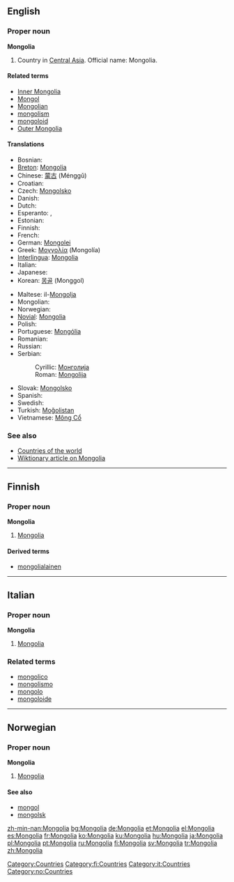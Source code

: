 ==English==
{{wikipedia}}

===Proper noun===
'''Mongolia'''

# Country in [[Central Asia]]. Official name: Mongolia.

====Related terms====
*[[Inner Mongolia]]
*[[Mongol]]
*[[Mongolian]]
*[[mongolism]]
*[[mongoloid]]
*[[Outer Mongolia]]

====Translations====
{{top}}
*Bosnian: {{t-|bs|Mongolija|f}}
*[[Breton]]: [[#Breton|Mongolia]]
*Chinese: [[蒙古]] (Ménggǔ)
*Croatian: {{t-|hr|Mongolija|f}}
* Czech: [[Mongolsko]] {{n}}
* Danish: {{t-|da|Mongoliet}}
* Dutch: {{t+|nl|Mongolië}}
* Esperanto: {{t-|eo|Mongolio|xs=Esperanto}}, {{t-|eo|Mongolujo|xs=Esperanto}}
* Estonian: {{t-|et|Mongoolia}}
* Finnish: {{t+|fi|Mongolia}}
* French: {{t+|fr|Mongolie|f}}
*German: [[Mongolei]]
*Greek: [[Μογγολία]] (Mongolía) {{f}}
*[[Interlingua]]: [[#Interlingua|Mongolia]]
* Italian: {{t-|it|Mongolia|f}}
* Japanese: {{t+|ja|モンゴル|tr=Mongoru|sc=Jpan}}
*Korean: [[몽골]] (Monggol)
{{mid}}
*Maltese: il-[[Mongolja]]
* Mongolian: {{t-|mn|Монгол улс|tr=Mongol uls|sc=Cyrl|xs=Mongolian}}
* Norwegian: {{t-|no|Mongolia}}
*[[Novial]]: [[Mongolia]]
* Polish: {{t+|pl|Mongolia|f}}
*Portuguese: [[Mongólia]] {{f}}
* Romanian: {{t-|ro|Mongolia|f}}
* Russian: {{t-|ru|Монголия|f|tr=Mongólija|sc=Cyrl}}
*Serbian:
*:Cyrillic: [[Монголија#Serbian|Монголија]] {{f}}
*:Roman: [[Mongolija#Serbian|Mongolija]] {{f}}
*Slovak: [[Mongolsko#Slovak|Mongolsko]] {{n}}
* Spanish: {{t+|es|Mongolia|f}}
* Swedish: {{t+|sv|Mongoliet}}
*Turkish: [[Moğolistan]]
*Vietnamese: [[Mông Cổ]]
{{bottom}}

===See also===
*[[Countries of the world]]
*[[w:Mongolia|Wiktionary article on Mongolia]]

[[Category:Countries]]

----

==Finnish==

===Proper noun===
'''Mongolia'''

# [[#English|Mongolia]]

====Derived terms====
*[[mongolialainen]]

[[Category:fi:Countries]]

----

==Italian==

===Proper noun===
'''Mongolia'''

# [[#English|Mongolia]]

===Related terms===
*[[mongolico]]
*[[mongolismo]]
*[[mongolo]]
*[[mongoloide]]

[[Category:it:Countries]]

----

==Norwegian==

===Proper noun===
'''Mongolia'''

# [[#English|Mongolia]]

====See also====
*[[mongol]]
*[[mongolsk]]

[[Category:no:Countries]]

[[zh-min-nan:Mongolia]]
[[bg:Mongolia]]
[[de:Mongolia]]
[[et:Mongolia]]
[[el:Mongolia]]
[[es:Mongolia]]
[[fr:Mongolia]]
[[ko:Mongolia]]
[[ku:Mongolia]]
[[hu:Mongolia]]
[[ja:Mongolia]]
[[pl:Mongolia]]
[[pt:Mongolia]]
[[ru:Mongolia]]
[[fi:Mongolia]]
[[sv:Mongolia]]
[[tr:Mongolia]]
[[zh:Mongolia]]
